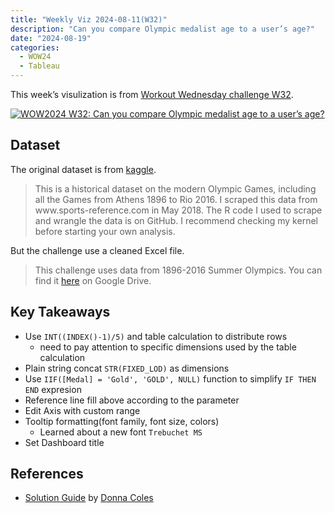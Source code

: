 ---
title: "Weekly Viz 2024-08-11(W32)"
description: "Can you compare Olympic medalist age to a user’s age?"
date: "2024-08-19"
categories:
  - WOW24
  - Tableau
---

This week's visulization is from [Workout Wednesday challenge W32](https://workout-wednesday.com/2024w32tab/){target="_blank"}.


```{=html}
<div class='tableauPlaceholder' id='viz1724918910145' style='position: relative'><noscript><a href='#'><img alt='WOW2024 W32: Can you compare Olympic medalist age to a user’s age? ' src='https:&#47;&#47;public.tableau.com&#47;static&#47;images&#47;Ol&#47;OlympicViz-WOW2024Week32&#47;WOW2024W32_1&#47;1_rss.png' style='border: none' /></a></noscript><object class='tableauViz'  style='display:none;'><param name='host_url' value='https%3A%2F%2Fpublic.tableau.com%2F' /> <param name='embed_code_version' value='3' /> <param name='site_root' value='' /><param name='name' value='OlympicViz-WOW2024Week32&#47;WOW2024W32_1' /><param name='tabs' value='no' /><param name='toolbar' value='yes' /><param name='static_image' value='https:&#47;&#47;public.tableau.com&#47;static&#47;images&#47;Ol&#47;OlympicViz-WOW2024Week32&#47;WOW2024W32_1&#47;1.png' /> <param name='animate_transition' value='yes' /><param name='display_static_image' value='yes' /><param name='display_spinner' value='yes' /><param name='display_overlay' value='yes' /><param name='display_count' value='yes' /><param name='language' value='en-US' /></object></div>                <script type='text/javascript'>                    var divElement = document.getElementById('viz1724918910145');                    var vizElement = divElement.getElementsByTagName('object')[0];                    if ( divElement.offsetWidth > 800 ) { vizElement.style.width='1200px';vizElement.style.height='2027px';} else if ( divElement.offsetWidth > 500 ) { vizElement.style.width='1200px';vizElement.style.height='2027px';} else { vizElement.style.width='100%';vizElement.style.height='2177px';}                     var scriptElement = document.createElement('script');                    scriptElement.src = 'https://public.tableau.com/javascripts/api/viz_v1.js';                    vizElement.parentNode.insertBefore(scriptElement, vizElement);                </script>
```

## Dataset

The original dataset is from [kaggle](https://www.kaggle.com/datasets/heesoo37/120-years-of-olympic-history-athletes-and-results/data){target="_blank"}.

> This is a historical dataset on the modern Olympic Games, including all the Games from Athens 1896 to Rio 2016. I scraped this data from www.sports-reference.com in May 2018. The R code I used to scrape and wrangle the data is on GitHub. I recommend checking my kernel before starting your own analysis.

But the challenge use a cleaned Excel file.

> This challenge uses data from 1896-2016 Summer Olympics. You can find it [here](https://docs.google.com/spreadsheets/d/12bPULEVBkJgSoVwdC15oLznrWjugWtU0/edit?gid=253771566#gid=253771566){target="_blank"} on Google Drive.

## Key Takeaways

- Use `INT((INDEX()-1)/5)` and table calculation to distribute rows
  - need to pay attention to specific dimensions used by the table calculation
- Plain string concat `STR(FIXED_LOD)` as dimensions
- Use `IIF([Medal] = 'Gold', 'GOLD', NULL)` function to simplify `IF THEN END` expresion
- Reference line fill above according to the parameter
- Edit Axis with custom range
- Tooltip formatting(font family, font size, colors)
  - Learned about a new font `Trebuchet MS`
- Set Dashboard title

## References
- [Solution Guide](https://donnacoles.home.blog/2024/08/09/can-you-compare-an-olympic-medallists-age-to-a-users-age/){target="_blank"} by [Donna Coles](https://x.com/donnacoles30){target="_blank"}